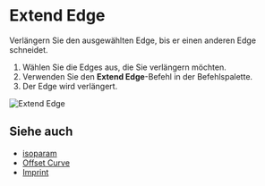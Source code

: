
# Extend Edge

<Reference shortcut="" command="Extend Edge" button="" />

Verlängern Sie den ausgewählten Edge, bis er einen anderen Edge schneidet.

1. Wählen Sie die Edges aus, die Sie verlängern möchten.
2. Verwenden Sie den **Extend Edge**-Befehl in der Befehlspalette.
3. Der Edge wird verlängert.

![Extend Edge](/img/extend-edge.gif)

## Siehe auch
- [isoparam](./isoparam)
- [Offset Curve](./offset-curve)
- [Imprint](./imprint)
